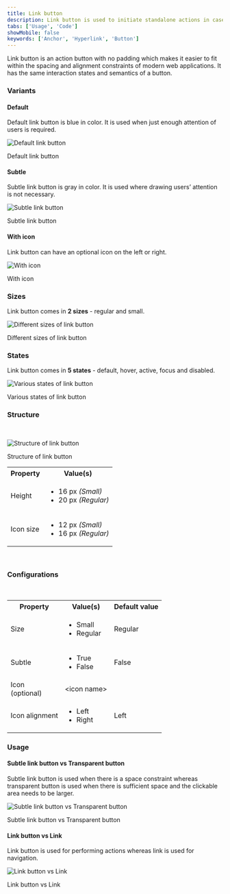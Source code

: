 ```yaml
---
title: Link button
description: Link button is used to initiate standalone actions in cases where using a button impacts spacing, alignment, or overall aesthetics.
tabs: ['Usage', 'Code']
showMobile: false
keywords: ['Anchor', 'Hyperlink', 'Button']
---
```


Link button is an action button with no padding which makes it easier to fit within the spacing and alignment constraints of modern web applications. It has the same interaction states and semantics of a button. 

<Preview name="components-button-linkbutton-all--all" />

### Variants

#### Default

Default link button is blue in color. It is used when just enough attention of users is required.

![Default link button](./images/default-link-button.png)
<Caption>Default link button</Caption>

#### Subtle

Subtle link button is gray in color. It is used where drawing users’ attention is not necessary.

![Subtle link button](./images/subtle-link-button.png)
<Caption>Subtle link button</Caption>

#### With icon

Link button can have an optional icon on the left or right.

![With icon](./images/with-icon.png)
<Caption>With icon</Caption>

### Sizes

Link button comes in **2 sizes** - regular and small.

![Different sizes of link button](./images/sizes.png)
<Caption>Different sizes of link button</Caption>

### States

Link button comes in **5 states** - default, hover, active, focus and disabled.

![Various states of link button](./images/states.png)
<Caption>Various states of link button</Caption>

### Structure

<br/>

![Structure of link button](./images/structure.png)
<Caption>Structure of link button</Caption>

<br/>

<table style={{width: "100%"}}>
 <tbody>
   <tr>
     <th style={{width:"50%",  textAlign: "left"}}>Property</th>
     <th style={{width:"50%",  textAlign: "left"}}>Value(s)</th>
   </tr>
   <tr style={{verticalAlign: "top"}}>
     <td>Height</td>
     <td>
         <ul>
            <li>16 px <em>(Small)</em></li>
            <li>20 px <em>(Regular)</em></li>
         </ul>
     </td>
   </tr>
   <tr style={{verticalAlign: "top"}}>
     <td>Icon size</td>
     <td>
         <ul>
            <li>12 px <em>(Small)</em></li>
            <li>16 px <em>(Regular)</em></li>
         </ul>
     </td>
   </tr>
 </tbody>
</table>
<br/>

### Configurations

<br/>

<table style={{width: "100%"}}>
  <tbody>
    <tr>
      <th style={{width:"33%", textAlign: "left"}}>Property</th>
      <th style={{width:"33%", textAlign: "left"}}>Value(s)</th>
      <th style={{width:"33%", textAlign: "left"}}>Default value</th>
    </tr>
    <tr style={{verticalAlign: "top"}}>
      <td>Size</td>
      <td>
          <ul>
              <li>Small</li>
              <li>Regular</li>
          </ul>
      </td>
      <td>Regular</td>
    </tr>
    <tr style={{verticalAlign: "top"}}>
      <td>Subtle</td>
      <td>
          <ul>
              <li>True</li>
              <li>False</li>
          </ul>
      </td>
      <td>False</td>
    </tr>
    <tr style={{verticalAlign: "top"}}>
      <td>Icon <br/>(optional)</td>
      <td>
          &lt;icon name&gt;
      </td>
      <td></td>
    </tr>
    <tr style={{verticalAlign: "top"}}>
      <td>Icon alignment</td>
      <td>
          <ul>
              <li>Left</li>
              <li>Right</li>
          </ul>
      </td>
      <td>Left</td>
    </tr>
  </tbody>
</table>

### Usage

#### Subtle link button vs Transparent button

Subtle link button is used when there is a space constraint whereas transparent button is used when there is sufficient space and the clickable area needs to be larger.

![Subtle link button vs Transparent button](./images/link-transparent-button.png)
<Caption>Subtle link button vs Transparent button</Caption>

#### Link button vs Link

Link button is used for performing actions whereas link is used for navigation. 

![Link button vs Link](./images/link-button-vs-link.png)
<Caption>Link button vs Link</Caption>
